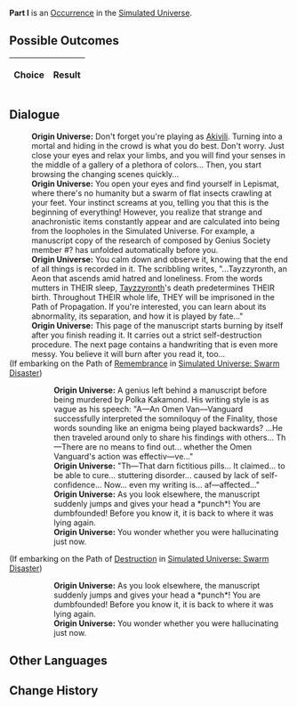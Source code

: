 {{Simulated Universe Event Infobox
|title         = Part I
|image         = 1.png
|type          =
|domains_su    = 
|domains_ext   = 
|domains_swarm = 
|domains_gng   = 
|requirements  =
|prev          = 
|next          = 
|indexRewards  =
|characters    = Akivili;Tayzzyronth
}}
'''Part I''' is an [[Simulated Universe/Occurrence|Occurrence]] in the [[Simulated Universe]].

==Possible Outcomes==
{| class="article-table"
!Choice
!Result

|}

<!--
==Gameplay Notes==

-->
==Dialogue==
{{Dialogue Start}}
:'''Origin Universe:''' Don't forget you're playing as [[Akivili]]. Turning into a mortal and hiding in the crowd is what you do best. Don't worry. Just close your eyes and relax your limbs, and you will find your senses in the middle of a gallery of a plethora of colors... Then, you start browsing the changing scenes quickly...
:'''Origin Universe:''' You open your eyes and find yourself in Lepismat, where there's no humanity but a swarm of flat insects crawling at your feet. Your instinct screams at you, telling you that this is the beginning of everything! However, you realize that strange and anachronistic items constantly appear and are calculated into being from the loopholes in the Simulated Universe. For example, a manuscript copy of the research of {{Color|Keyword|Finality}} composed by Genius Society member #? has unfolded automatically before you.
:'''Origin Universe:''' You calm down and observe it, knowing that the end of all things is recorded in it. The scribbling writes, "...Tayzzyronth, an Aeon that ascends amid hatred and loneliness. From the words {{Color|Keyword|the Finality}} mutters in THEIR sleep, [[Tayzzyronth]]'s death predetermines THEIR birth. Throughout THEIR whole life, THEY will be imprisoned in the Path of Propagation. If you're interested, you can learn about its abnormality, its separation, and how it is played by fate..."
:'''Origin Universe:''' This page of the manuscript starts burning by itself after you finish reading it. It carries out a strict self-destruction procedure. The next page contains a handwriting that is even more messy. You believe it will burn after you read it, too...
;(If embarking on the Path of [[Simulated Universe/Paths#Remembrance|Remembrance]] in [[Simulated Universe: Swarm Disaster]])
:{{SU Special Dialogue|Remembrance|Review those geniuses' manuscripts.|It's not like research reports can just jump up and hit you, unless, of course, you secretly want them to?}}
::'''Origin Universe:''' A genius left behind a manuscript before being murdered by Polka Kakamond. His writing style is as vague as his speech: "A&mdash;An Omen Van&mdash;Vanguard successfully interpreted the somniloquy of the Finality, those words sounding like an enigma being played backwards? ...He then traveled around only to share his findings with others... Th&mdash;There are no means to find out... whether the Omen Vanguard's action was effectiv&mdash;ve..."
::'''Origin Universe:''' "Th&mdash;That darn fictitious pills... It claimed... to be able to cure... stuttering disorder... caused by lack of self-confidence... Now... even my writing is... af&mdash;affected..."
::'''Origin Universe:''' As you look elsewhere, the manuscript suddenly jumps and gives your head a *punch*! You are dumbfounded! Before you know it, it is back to where it was lying again.
::'''Origin Universe:''' You wonder whether you were hallucinating just now.
;(If embarking on the Path of [[Simulated Universe/Paths#Destruction|Destruction]] in [[Simulated Universe: Swarm Disaster]])
:{{SU Special Dialogue|Destruction|Let's burn them up!|Burn before reading!}}
::'''Origin Universe:''' As you look elsewhere, the manuscript suddenly jumps and gives your head a *punch*! You are dumbfounded! Before you know it, it is back to where it was lying again.
::'''Origin Universe:''' You wonder whether you were hallucinating just now.
{{Dialogue End}}

==Other Languages==
{{Other Languages
|en   = Part I
|zhs  = 其一
|zht  = 其一
|ja   = その1
|ko   = I
|es   = Parte I
|fr   = Partie&nbsp;I
|ru   = I
|th   = ตอน 1
|vi   = Phần 1
|de   = Teil 1
|id   = Bagian I
|pt   = Parte I
}}

==Change History==
{{Change History|<!--unknown-->}}

